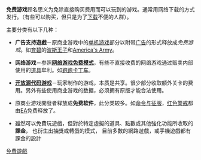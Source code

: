 {{unreferenced|time=2018-02-16}}
{{NoteTA|G1=Games}}

'''免费游戏'''顾名思义为免除直接购买费用而可以玩到的游戏。通常用网络下载的方式发行。（有些可以购买，但只是为了[[下载|下载]]不便的人群）。

主要分类有以下几种：

*'''广告支持遊戲'''－原商业游戏中的[[单机游戏|单机游戏]]部分以附带[[广告|广告]]的形式释放成''免费游戏''。如[[育碧|育碧]]的[[波斯王子|波斯王子]]和[[America's_Army|America's Army]]。

*'''网络游戏'''－参照'''[[网络游戏免费模式|网络游戏免费模式]]'''，有些不直接收费的网络游戏通过贩卖内部使用的[[道具|道具]]牟利。如[[跑跑卡丁车|跑跑卡丁车]]。

*'''[[开源游戏|开放源代码游戏]]'''－玩家制作的游戏，本质是共享。很少部分收取额外关卡的费用。另外有些使用商业游戏的数据，必须拥有原版才能合法使用。

*原商业游戏開發者释放成'''免费软件'''，此分类较多。如[[命令与征服|命令与征服]]，[[红色警戒|红色警戒]]都由[[EA|EA]]免费释放了。

*雖然可以免費玩遊戲，但對於特定虛擬的道具、點數或其他強化功能所收取的'''課金'''， 也衍生出抽獎或轉蛋的模式， 目前多數的網路遊戲，或手機遊戲都有課金的設計

{{CVG-stub}}

[[Category:免費遊戲|]]